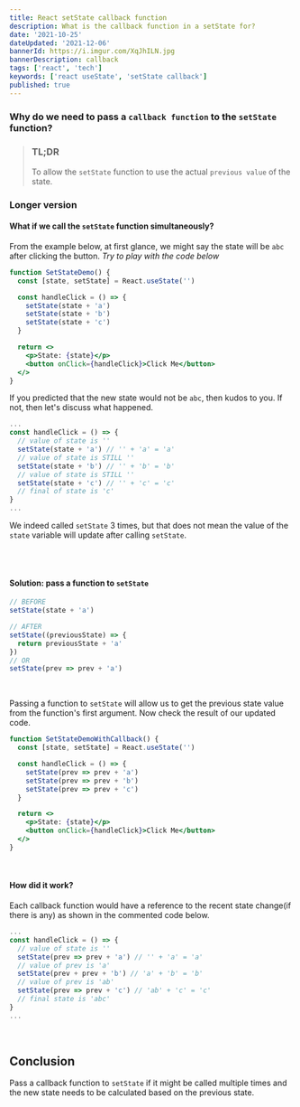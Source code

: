 ```yaml
---
title: React setState callback function
description: What is the callback function in a setState for?
date: '2021-10-25'
dateUpdated: '2021-12-06'
bannerId: https://i.imgur.com/XqJhILN.jpg
bannerDescription: callback
tags: ['react', 'tech']
keywords: ['react useState', 'setState callback']
published: true 
---
```


### Why do we need to pass a `callback function` to the `setState` function?

> ### TL;DR
>
> To allow the `setState` function to use the actual `previous value` of the state.

### Longer version

#### What if we call the `setState` function simultaneously?

From the example below, at first glance, we might say the state will be `abc` after clicking the button.
_Try to play with the code below_

```jsx codePenID=wvqZMRN
function SetStateDemo() {
  const [state, setState] = React.useState('')

  const handleClick = () => {
    setState(state + 'a')
    setState(state + 'b')
    setState(state + 'c')
  }

  return <>
    <p>State: {state}</p>
    <button onClick={handleClick}>Click Me</button>
  </>
}
```

If you predicted that the new state would not be `abc`, then kudos to you.
If not, then let's discuss what happened.

```jsx
...
const handleClick = () => {
  // value of state is ''
  setState(state + 'a') // '' + 'a' = 'a'
  // value of state is STILL ''
  setState(state + 'b') // '' + 'b' = 'b'
  // value of state is STILL ''
  setState(state + 'c') // '' + 'c' = 'c'
  // final of state is 'c'
}
...
```

We indeed called `setState` 3 times, but that does not mean the value of the `state` variable will update after calling `setState`.

<br />
<br />

#### Solution: pass a function to `setState`

```jsx
// BEFORE
setState(state + 'a')

// AFTER
setState((previousState) => {
  return previousState + 'a'
})
// OR
setState(prev => prev + 'a')
```

<br />

Passing a function to `setState` will allow us to get the previous state value from the function's first argument.
Now check the result of our updated code.


```jsx codePenID=jOLvgqB
function SetStateDemoWithCallback() {
  const [state, setState] = React.useState('')

  const handleClick = () => {
    setState(prev => prev + 'a')
    setState(prev => prev + 'b')
    setState(prev => prev + 'c')
  }

  return <>
    <p>State: {state}</p>
    <button onClick={handleClick}>Click Me</button>
  </>
}
```

<br />

#### How did it work?

Each callback function would have a reference to the recent state change(if there is any)
as shown in the commented code below.

```jsx
...
const handleClick = () => {
  // value of state is ''
  setState(prev => prev + 'a') // '' + 'a' = 'a'
  // value of prev is 'a'
  setState(prev + prev + 'b') // 'a' + 'b' = 'b'
  // value of prev is 'ab'
  setState(prev => prev + 'c') // 'ab' + 'c' = 'c'
  // final state is 'abc'
}
...
```

<br />

## Conclusion
Pass a callback function to `setState` if it might be called multiple times
and the new state needs to be calculated based on the previous state.

